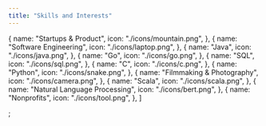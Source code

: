 ```yaml
---
title: "Skills and Interests"
---
```


  {
    name: "Startups & Product",
    icon: "./icons/mountain.png",
  },
  {
    name: "Software Engineering",
    icon: "./icons/laptop.png",
  },
  {
    name: "Java",
    icon: "./icons/java.png",
  },
  {
    name: "Go",
    icon: "./icons/go.png",
  },
  {
    name: "SQL",
    icon: "./icons/sql.png",
  },
  {
    name: "C",
    icon: "./icons/c.png",
  },
  {
    name: "Python",
    icon: "./icons/snake.png",
  },
  {
    name: "Filmmaking & Photography",
    icon: "./icons/camera.png",
  },
  {
    name: "Scala",
    icon: "./icons/scala.png",
  },
  {
    name: "Natural Language Processing",
    icon: "./icons/bert.png",
  },
  {
    name: "Nonprofits",
    icon: "./icons/tool.png",
  },
]

;
